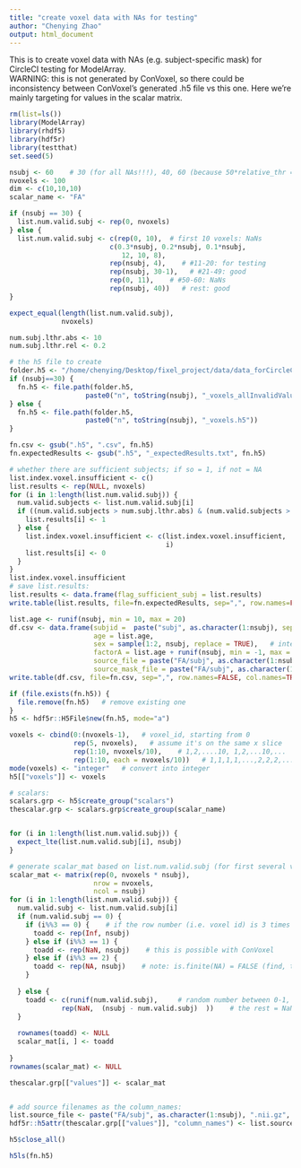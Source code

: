 ```yaml
---
title: "create voxel data with NAs for testing"
author: "Chenying Zhao"
output: html_document
---
```


This is to create voxel data with NAs (e.g. subject-specific mask) for CircleCI testing for ModelArray.\
WARNING: this is not generated by ConVoxel, so there could be inconsistency between ConVoxel's generated .h5 file vs this one. Here we're mainly targeting for values in the scalar matrix.
```r
rm(list=ls())
library(ModelArray)
library(rhdf5)
library(hdf5r)
library(testthat)
set.seed(5)
```

```r
nsubj <- 60    # 30 (for all NAs!!!), 40, 60 (because 50*relative_thr = 50*20% = 10 = absolute_thr)
nvoxels <- 100
dim <- c(10,10,10)
scalar_name <- "FA"

if (nsubj == 30) {
  list.num.valid.subj <- rep(0, nvoxels)
} else {
  list.num.valid.subj <- c(rep(0, 10),  # first 10 voxels: NaNs
                         c(0.3*nsubj, 0.2*nsubj, 0.1*nsubj,
                            12, 10, 8),
                         rep(nsubj, 4),    # #11-20: for testing
                         rep(nsubj, 30-1),   # #21-49: good
                         rep(0, 11),    # #50-60: NaNs
                         rep(nsubj, 40))   # rest: good
}

expect_equal(length(list.num.valid.subj),
             nvoxels)

num.subj.lthr.abs <- 10
num.subj.lthr.rel <- 0.2

# the h5 file to create
folder.h5 <- "/home/chenying/Desktop/fixel_project/data/data_forCircleCI_voxeldata_wNAs"
if (nsubj==30) {
  fn.h5 <- file.path(folder.h5, 
                   paste0("n", toString(nsubj), "_voxels_allInvalidValues.h5"))
} else {
  fn.h5 <- file.path(folder.h5, 
                   paste0("n", toString(nsubj), "_voxels.h5"))
}

fn.csv <- gsub(".h5", ".csv", fn.h5)
fn.expectedResults <- gsub(".h5", "_expectedResults.txt", fn.h5)

```

```r
# whether there are sufficient subjects; if so = 1, if not = NA
list.index.voxel.insufficient <- c()
list.results <- rep(NULL, nvoxels)
for (i in 1:length(list.num.valid.subj)) {
  num.valid.subjects <- list.num.valid.subj[i]
  if ((num.valid.subjects > num.subj.lthr.abs) & (num.valid.subjects > num.subj.lthr.rel * nsubj)) {   # both are "greater than" ">"
    list.results[i] <- 1
  } else {
    list.index.voxel.insufficient <- c(list.index.voxel.insufficient,
                                       i)
    list.results[i] <- 0
  }
}
list.index.voxel.insufficient
# save list.results:
list.results <- data.frame(flag_sufficient_subj = list.results)
write.table(list.results, file=fn.expectedResults, sep=",", row.names=FALSE, col.names=TRUE, quote = FALSE)  

```

```r
list.age <- runif(nsubj, min = 10, max = 20)
df.csv <- data.frame(subjid =  paste("subj", as.character(1:nsubj), sep=""),
                     age = list.age, 
                     sex = sample(1:2, nsubj, replace = TRUE),   # integer 1 or 2
                     factorA = list.age + runif(nsubj, min = -1, max = 1),   # correlated with age
                     source_file = paste("FA/subj", as.character(1:nsubj), ".nii.gz", sep=""),
                     source_mask_file = paste("FA/subj", as.character(1:nsubj), "_mask.nii.gz", sep=""))
write.table(df.csv, file=fn.csv, sep=",", row.names=FALSE, col.names=TRUE, quote = FALSE)  
```

```r
if (file.exists(fn.h5)) {
  file.remove(fn.h5)   # remove existing one
}
h5 <- hdf5r::H5File$new(fn.h5, mode="a")
```

```r
voxels <- cbind(0:(nvoxels-1),   # voxel_id, starting from 0
                rep(5, nvoxels),   # assume it's on the same x slice
                rep(1:10, nvoxels/10),    # 1,2,....10, 1,2,...10,...
                rep(1:10, each = nvoxels/10))   # 1,1,1,1,...,2,2,2,.....
mode(voxels) <- "integer"   # convert into integer
h5[["voxels"]] <- voxels
```

```r
# scalars:
scalars.grp <- h5$create_group("scalars")
thescalar.grp <- scalars.grp$create_group(scalar_name)


for (i in 1:length(list.num.valid.subj)) {
  expect_lte(list.num.valid.subj[i], nsubj)
}

# generate scalar_mat based on list.num.valid.subj (for first several voxels):
scalar_mat <- matrix(rep(0, nvoxels * nsubj),
                     nrow = nvoxels,
                     ncol = nsubj)
for (i in 1:length(list.num.valid.subj)) {
  num.valid.subj <- list.num.valid.subj[i]
  if (num.valid.subj == 0) {
    if (i%%3 == 0) {    # if the row number (i.e. voxel id) is 3 times x
      toadd <- rep(Inf, nsubj)
    } else if (i%%3 == 1) {
      toadd <- rep(NaN, nsubj)    # this is possible with ConVoxel
    } else if (i%%3 == 2) {
      toadd <- rep(NA, nsubj)    # note: is.finite(NA) = FALSE (find, that's how ModelArray runs); but is.nan(NA) is FALSE too!!! i.e. NA isn't considered as NaN in R!!
    }
    
  } else {
    toadd <- c(runif(num.valid.subj),     # random number between 0-1, #=listed in the list
             rep(NaN,  (nsubj - num.valid.subj)  ))    # the rest = NaN
  }
  
  rownames(toadd) <- NULL
  scalar_mat[i, ] <- toadd
  
}
rownames(scalar_mat) <- NULL

thescalar.grp[["values"]] <- scalar_mat


# add source filenames as the column_names:
list.source_file <- paste("FA/subj", as.character(1:nsubj), ".nii.gz", sep="") 
hdf5r::h5attr(thescalar.grp[["values"]], "column_names") <- list.source_file

h5$close_all()

h5ls(fn.h5)
```

